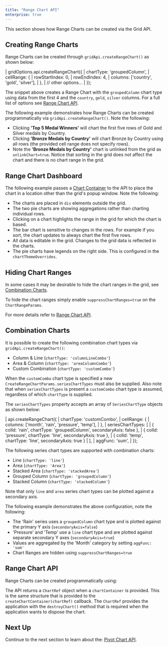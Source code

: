 ```yaml
---
title: "Range Chart API"
enterprise: true
---
```


This section shows how Range Charts can be created via the Grid API.

## Creating Range Charts

Range Charts can be created through `gridApi.createRangeChart()` as shown below:

<snippet>
| gridOptions.api.createRangeChart({
|     chartType: 'groupedColumn',
|     cellRange: {
|         rowStartIndex: 0,
|         rowEndIndex: 4,
|         columns: ['country', 'gold', 'silver'],
|     },
|     // other options...
| });
</snippet>

The snippet above creates a Range Chart with the `groupedColumn` chart type using data from the first 4 and the `country`,
`gold`, `silver` columns. For a full list of options see [Range Chart API](/integrated-charts-api-range-chart/#range-chart-api).

The following example demonstrates how Range Charts can be created programmatically via `gridApi.createRangeChart()`. Note the following:

- Clicking **'Top 5 Medal Winners'** will chart the first five rows of Gold and Silver medals by Country.
- Clicking **'Bronze Medals by Country'** will chart Bronze by Country using all rows (the provided cell range does not specify rows).
- Note the **'Bronze Medals by Country'** chart is unlinked from the grid as `unlinkChart=true`. Notice that sorting in the grid does not affect the chart and there is no chart range in the grid.

<GridExampleRunner title='Charts in Grid Popup Window' name='chart-api' type='generated' options='{ "enterprise": true, "modules": ["clientside", "menu", "charts"] }'></GridExampleRunner>

## Range Chart Dashboard

The following example passes a [Chart Container](/integrated-charts-container/) to the API to place the chart in a
location other than the grid's popup window. Note the following:

- The charts are placed in `div` elements outside the grid.
- The two pie charts are showing aggregations rather than charting individual rows.
- Clicking on a chart highlights the range in the grid for which the chart is based.
- The bar chart is sensitive to changes in the rows. For example if you sort, the chart updates to always chart the first five rows.
- All data is editable in the grid. Changes to the grid data is reflected in the charts.
- The pie charts have legends on the right side. This is configured in the `chartThemeOverrides`.

<GridExampleRunner title='Charts in Dashboard' name='dashboard' type='generated' options='{ "enterprise": true, "modules": ["clientside", "menu", "charts", "rowgrouping"], "exampleHeight": 700 }'></GridExampleRunner>

## Hiding Chart Ranges

In some cases it may be desirable to hide the chart ranges in the grid, see [Combination Charts](/integrated-charts-api-range-chart/#example-combination-chart).

To hide the chart ranges simply enable `suppressChartRanges=true` on the `ChartRangeParams`.

For more details refer to [Range Chart API](/integrated-charts-api-range-chart/#range-chart-api).

## Combination Charts

It is possible to create the following combination chart types via `gridApi.createRangeChart()`:

- Column & Line (`chartType: 'columnLineCombo'`)
- Area & Column (`chartType: 'areaColumnCombo'`)
- Custom Combination (`chartType: 'customCombo'`)

When the `customCombo` chart type is specified a new `CreateRangeChartParams.seriesChartTypes` must also be supplied.
Also note that when `seriesChartTypes` is present a `customCombo` chart type is assumed, regardless of which `chartType`
is supplied.

The `seriesChartTypes` property accepts an array of `SeriesChartType` objects as shown below:

<snippet>
| api.createRangeChart({
|     chartType: 'customCombo',
|     cellRange: {
|       columns: ['month', 'rain', 'pressure', 'temp'],
|     },
|     seriesChartTypes: [
|       { colId: 'rain', chartType: 'groupedColumn', secondaryAxis: false },
|       { colId: 'pressure', chartType: 'line', secondaryAxis: true },
|       { colId: 'temp', chartType: 'line', secondaryAxis: true }
|     ],
|     aggFunc: 'sum',
| });
</snippet>

The following series chart types are supported with combination charts:

- Line (`chartType: 'line'`)
- Area (`chartType: 'Area'`)
- Stacked Area (`chartType: 'stackedArea'`)
- Grouped Column (`chartType: 'groupedColumn'`)
- Stacked Column (`chartType: 'stackedColumn'`)

Note that only `line` and `area` series chart types can be plotted against a secondary axis.

The following example demonstrates the above configuration, note the following:

- The 'Rain' series uses a `groupedColumn` chart type and is plotted against the primary Y axis (`secondaryAxis=false`)
- 'Pressure' and 'Temp' use a `line` chart type and are plotted against separate secondary Y axes (`secondaryAxis=true`)
- Values are aggregated by the 'Month' category by setting `aggFunc: 'sum'`
- Chart Ranges are hidden using `suppressChartRanges=true`

<GridExampleRunner title='Combination Chart' name='combination-chart' type='generated' options='{ "enterprise": true, "modules": ["clientside", "menu", "charts", "rowgrouping"], "exampleHeight": 790 }'></GridExampleRunner>

## Range Chart API

Range Charts can be created programmatically using:

<api-documentation source='grid-api/api.json' section='charts' names='["createRangeChart"]'></api-documentation>

<interface-documentation interfaceName='CreateRangeChartParams' overrideSrc='integrated-charts-api-range-chart/resources/chart-api.json' ></interface-documentation>

The API returns a `ChartRef` object when a `chartContainer` is provided. This is the same structure
that is provided to the `createChartContainer(chartRef)` callback. The `ChartRef` provides the application
with the `destroyChart()` method that is required when the application wants to dispose the chart.

## Next Up

Continue to the next section to learn about the: [Pivot Chart API](/integrated-charts-api-pivot-chart/).
